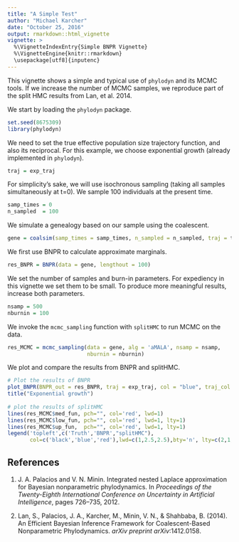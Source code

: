 ```yaml
---
title: "A Simple Test"
author: "Michael Karcher"
date: "October 25, 2016"
output: rmarkdown::html_vignette
vignette: >
  %\VignetteIndexEntry{Simple BNPR Vignette}
  %\VignetteEngine{knitr::rmarkdown}
  \usepackage[utf8]{inputenc}
---
```


This vignette shows a simple and typical use of `phylodyn` and its MCMC tools. If we increase the number of MCMC samples, we reproduce part of the split HMC results from Lan, et al. 2014.

We start by loading the `phylodyn` package.

```r
set.seed(8675309)
library(phylodyn)
```

We need to set the true effective population size trajectory function, and also its reciprocal. For this example, we choose exponential growth (already implemented in `phylodyn`).

```r
traj = exp_traj
```

For simplicity's sake, we will use isochronous sampling (taking all samples simultaneously at t=0). We sample 100 individuals at the present time.

```r
samp_times = 0
n_sampled  = 100
```

We simulate a genealogy based on our sample using the coalescent.

```r
gene = coalsim(samp_times = samp_times, n_sampled = n_sampled, traj = traj, lower_bound = 1/20)
```

We first use BNPR to calculate approximate marginals.

```r
res_BNPR = BNPR(data = gene, lengthout = 100)
```

We set the number of samples and burn-in parameters. For expediency in this vignette we set them to be small. To produce more meaningful results, increase both parameters.

```r
nsamp = 500
nburnin = 100
```

We invoke the `mcmc_sampling` function with `splitHMC` to run MCMC on the data.

```r
res_MCMC = mcmc_sampling(data = gene, alg = 'aMALA', nsamp = nsamp,
                         nburnin = nburnin)
```

We plot and compare the results from BNPR and splitHMC.

```r
# Plot the results of BNPR
plot_BNPR(BNPR_out = res_BNPR, traj = exp_traj, col = "blue", traj_col = "black")
title("Exponential growth")
  
# plot the results of splitHMC
lines(res_MCMC$med_fun, pch="", col='red', lwd=1)
lines(res_MCMC$low_fun, pch="", col='red', lwd=1, lty=1)
lines(res_MCMC$up_fun,  pch="", col='red', lwd=1, lty=1)
legend('topleft',c('Truth','BNPR',"splitHMC"),
       col=c('black','blue','red'),lwd=c(1,2.5,2.5),bty='n', lty=c(2,1,1))
```

## References

1. J. A. Palacios and V. N. Minin.
Integrated nested Laplace approximation for Bayesian nonparametric phylodynamics.
In *Proceedings of the Twenty-Eighth International Conference on Uncertainty in Artificial Intelligence*, pages 726–735, 2012.

2. Lan, S., Palacios, J. A., Karcher, M., Minin, V. N., & Shahbaba, B. (2014).
An Efficient Bayesian Inference Framework for Coalescent-Based Nonparametric Phylodynamics.
*arXiv preprint arXiv*:1412.0158.